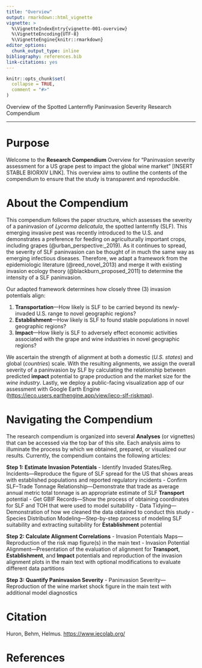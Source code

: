 ```yaml
---
title: "Overview"
output: rmarkdown::html_vignette
vignette: >
  %\VignetteIndexEntry{vignette-001-overview}
  %\VignetteEncoding{UTF-8}
  %\VignetteEngine{knitr::rmarkdown}
editor_options: 
  chunk_output_type: inline
bibliography: references.bib
link-citations: yes
---
```


```r
knitr::opts_chunk$set(
  collapse = TRUE,
  comment = "#>"
)
```

Overview of the Spotted Lanternfly Paninvasion Severity Research Compendium

***

# Purpose

Welcome to the **Research Compendium** Overview for "Paninvasion severity assessment for a US grape pest to impact the global wine market" [INSERT STABLE BIORXIV LINK]. This overview aims to outline the contents of the compendium to ensure that the study is transparent and reproducible.

# About the Compendium

This compendium follows the paper structure, which assesses the severity of a paninvasion of *Lycorma delicatula*, the spotted lanternfly (SLF). This emerging invasive pest was recently introduced to the U.S. and demonstrates a preference for feeding on agriculturally important crops, including grapes (@urban_perspective:_2019). As it continues to spread, the severity of SLF paninvasion can be thought of in much the same way as emerging infectious diseases. Therefore, we adapt a framework from the epidemiologic literature (@reed_novel_2013) and merge it with existing invasion ecology theory (@blackburn_proposed_2011) to determine the intensity of a SLF paninvasion.

Our adapted framework determines how closely three (3) invasion potentials align:

  1. **Transportation**---How likely is SLF to be carried beyond its newly-invaded U.S. range to novel geographic regions?
  2. **Establishment**---How likely is SLF to found stable populations in novel geographic regions?
  3. **Impact**---How likely is SLF to adversely effect economic activities associated with the grape and wine industries in novel geographic regions?

We ascertain the strength of alignment at both a domestic (*U.S. states*) and global (*countries*) scale. With the resulting alignments, we assign the overall severity of a paninvasion by SLF by calculating the relationship between predicted **impact** potential to grape production and the market size for the *wine industry*. Lastly, we deploy a public-facing visualization app of our assessment with Google Earth Engine (<https://ieco.users.earthengine.app/view/ieco-slf-riskmap>).

# Navigating the Compendium

The research compendium is organized into several **Analyses** (or vignettes) that can be accessed via the top bar of this site. Each analysis aims to illuminate the process by which we obtained, prepared, or visualized our results. Currently, the compendium contains the following articles:

  **Step 1: Estimate Invasion Potentials**
  - Identify Invaded States/Reg. Incidents---Reproduce the figure of SLF spread for the US that shows areas with established populations and reported regulatory incidents
  - Confirm SLF--Trade Tonnage Relationship---Demonstrate that trade as average annual metric total tonnage is an appropriate estimate of SLF **Transport** potential 
  - Get GBIF Records---Show the process of obtaining coordinates for SLF and TOH that were used to model suitability
  - Data Tidying---Demonstration of how we cleaned the data obtained to conduct this study
  - Species Distribution Modeling---Step-by-step process of modeling SLF suitability and extracting suitability for **Establishment** potential
  
  **Step 2: Calculate Alignment Correlations**
  - Invasion Potentials Maps---Reproduction of the risk map figure(s) in the main text
  - Invasion Potential Alignment---Presentation of the evaluation of alignment for **Transport**, **Establishment**, and **Impact** potentials and reproduction of the invasion alignment plots in the main text with optional modifications to evaluate different data partitions
  
  **Step 3: Quantify Paninvasion Severity**
  - Paninvasion Severity---Reproduction of the wine market shock figure in the main text with additional model diagnostics

  
# Citation

Huron, Behm, Helmus. <https://www.iecolab.org/>

# References
